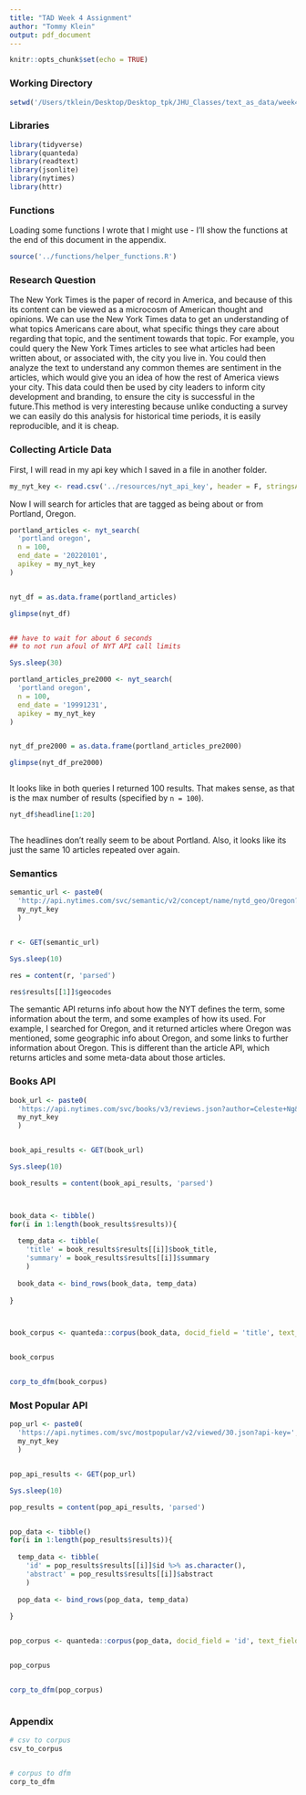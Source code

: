 ```yaml
---
title: "TAD Week 4 Assignment"
author: "Tommy Klein"
output: pdf_document
---
```


```r
knitr::opts_chunk$set(echo = TRUE)
```

### Working Directory
```r

setwd('/Users/tklein/Desktop/Desktop_tpk/JHU_Classes/text_as_data/week4')


```



### Libraries
```r

library(tidyverse)
library(quanteda)
library(readtext)
library(jsonlite)
library(nytimes)
library(httr)

```


### Functions

Loading some functions I wrote that I might use - I'll show the functions at the end of this document in the appendix. 

```r

source('../functions/helper_functions.R')


```



### Research Question

The New York Times is the paper of record in America, and because of this its content can be viewed as a microcosm of American thought and opinions. We can use the New York Times data to get an understanding of what topics Americans care about, what specific things they care about regarding that topic, and the sentiment towards that topic. For example, you could query the New York Times articles to see what articles had been written about, or associated with, the city you live in. You could then analyze the text to understand any common themes are sentiment in the articles, which would give you an idea of how the rest of America views your city. This data could then be used by city leaders to inform city development and branding, to ensure the city is successful in the future.This method is very interesting because unlike conducting a survey we can easily do this analysis for historical time periods, it is easily reproducible, and it is cheap. 




### Collecting Article Data

First, I will read in my api key which I saved in a file in another folder.

```r

my_nyt_key <- read.csv('../resources/nyt_api_key', header = F, stringsAsFactors = F)[[1]]


```


Now I will search for articles that are tagged as being about or from Portland, Oregon. 

```r

portland_articles <- nyt_search(
  'portland oregon',
  n = 100, 
  end_date = '20220101',
  apikey = my_nyt_key
)


nyt_df = as.data.frame(portland_articles)

glimpse(nyt_df)


## have to wait for about 6 seconds
## to not run afoul of NYT API call limits

Sys.sleep(30)

portland_articles_pre2000 <- nyt_search(
  'portland oregon',
  n = 100, 
  end_date = '19991231',
  apikey = my_nyt_key
)


nyt_df_pre2000 = as.data.frame(portland_articles_pre2000)

glimpse(nyt_df_pre2000)



```


It looks like in both queries I returned 100 results. That makes sense, as that is the max number of results (specified by `n = 100`).



```r


nyt_df$headline[1:20]



```


The headlines don't really seem to be about Portland. Also, it looks like its just the same 10 articles repeated over again. 




### Semantics



```r

semantic_url <- paste0(
  'http://api.nytimes.com/svc/semantic/v2/concept/name/nytd_geo/Oregon?fields=all&api-key=', 
  my_nyt_key
  )


r <- GET(semantic_url)

Sys.sleep(10)

res = content(r, 'parsed')

res$results[[1]]$geocodes

```

The semantic API returns info about how the NYT defines the term, some information about the term, and some examples of how its used. For example, I searched for Oregon, and it returned articles where Oregon was mentioned, some geographic info about Oregon, and some links to further information about Oregon. This is different than the article API, which returns articles and some meta-data about those articles. 



### Books API

```r



book_url <- paste0(
  'https://api.nytimes.com/svc/books/v3/reviews.json?author=Celeste+Ng&api-key=', 
  my_nyt_key
  )


book_api_results <- GET(book_url)

Sys.sleep(10)

book_results = content(book_api_results, 'parsed')



book_data <- tibble()
for(i in 1:length(book_results$results)){
  
  temp_data <- tibble(
    'title' = book_results$results[[i]]$book_title,
    'summary' = book_results$results[[i]]$summary
    )  
  
  book_data <- bind_rows(book_data, temp_data)
  
}



book_corpus <- quanteda::corpus(book_data, docid_field = 'title', text_field = 'summary')


book_corpus


corp_to_dfm(book_corpus)

```





### Most Popular API


```r



pop_url <- paste0(
  'https://api.nytimes.com/svc/mostpopular/v2/viewed/30.json?api-key=', 
  my_nyt_key
  )


pop_api_results <- GET(pop_url)

Sys.sleep(10)

pop_results = content(pop_api_results, 'parsed')


pop_data <- tibble()
for(i in 1:length(pop_results$results)){
  
  temp_data <- tibble(
    'id' = pop_results$results[[i]]$id %>% as.character(),
    'abstract' = pop_results$results[[i]]$abstract
    )  
  
  pop_data <- bind_rows(pop_data, temp_data)
  
}


pop_corpus <- quanteda::corpus(pop_data, docid_field = 'id', text_field = 'abstract')


pop_corpus


corp_to_dfm(pop_corpus)



```






### Appendix


```r

# csv to corpus
csv_to_corpus


# corpus to dfm
corp_to_dfm

```






